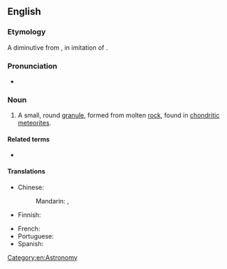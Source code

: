 ==English==

===Etymology===
A diminutive from {{der|en|grc|χόνδρος||grain}}, in imitation of {{m|en|granule}}.

===Pronunciation===
* {{IPA|/ˈkɒndɹuːl/|lang=en}}

===Noun===
{{wikipedia}}
{{en-noun}}

# A small, round [[granule]], formed from molten [[rock]], found in [[chondritic]] [[meteorite]]s.

====Related terms====
* {{l|en|chondrite}}

====Translations====
{{trans-top|granule}}
* Chinese:
*: Mandarin: {{t|cmn|隕石球粒}}, {{t|cmn|陨石球粒|tr=yǔnshí qiúlì}}
* Finnish: {{t|fi|kondruuli}}
{{trans-mid}}
* French: {{t+|fr|chondre|m}}
* Portuguese: {{t|pt|côndrulo|m}}
* Spanish: {{t|es|cóndrulo|m}}
{{trans-bottom}}

[[Category:en:Astronomy]]